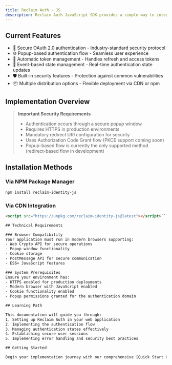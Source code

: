 ```yaml
---
title: Reclaim Auth - JS
description: Reclaim Auth JavaScript SDK provides a simple way to integrate Reclaim Protocol authentication into any web application. It offers a streamlined authentication experience with secure token management and event-based state handling.
---
```


## Current Features

- 🔐 Secure OAuth 2.0 authentication - Industry-standard security protocol
- 🌐 Popup-based authentication flow - Seamless user experience
- 🔄 Automatic token management - Handles refresh and access tokens
- 📡 Event-based state management - Real-time authentication state updates
- 🛡️ Built-in security features - Protection against common vulnerabilities
- 📦 Multiple distribution options - Flexible deployment via CDN or npm

## Implementation Overview

> **Important Security Requirements**
> - Authentication occurs through a secure popup window
> - Requires HTTPS in production environments
> - Mandatory redirect URI configuration for security
> - Uses Authorization Code Grant flow (PKCE support coming soon)
> - Popup-based flow is currently the only supported method (redirect-based flow in development)

## Installation Methods

### Via NPM Package Manager
```bash
npm install reclaim-identity-js
```

### Via CDN Integration
```html
<script src="https://unpkg.com/reclaim-identity-js@latest"></script>```

## Technical Requirements

### Browser Compatibility
Your application must run in modern browsers supporting:
- Web Crypto API for secure operations
- Popup window functionality
- Cookie storage
- PostMessage API for secure communication
- ES6+ JavaScript features

### System Prerequisites
Ensure your environment has:
- HTTPS enabled for production deployments
- Modern browser with JavaScript enabled
- Cookie functionality enabled
- Popup permissions granted for the authentication domain

## Learning Path

This documentation will guide you through:
1. Setting up Reclaim Auth in your web application
2. Implementing the authentication flow
3. Managing authentication states effectively
4. Establishing secure user sessions
5. Implementing error handling and security best practices

## Getting Started

Begin your implementation journey with our comprehensive [Quick Start Guide](/oauth-js/quickstart)
